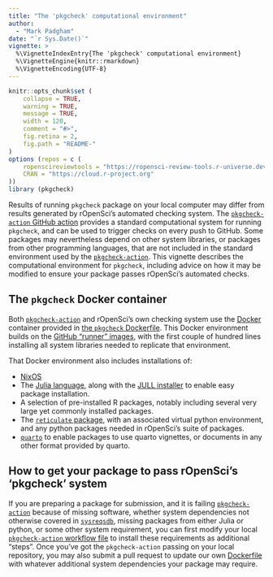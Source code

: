 ```yaml
---
title: "The 'pkgcheck' computational environment"
author:
  - "Mark Padgham"
date: "`r Sys.Date()`"
vignette: >
  %\VignetteIndexEntry{The 'pkgcheck' computational environment}
  %\VignetteEngine{knitr::rmarkdown}
  %\VignetteEncoding{UTF-8}
---
```


```r
knitr::opts_chunk$set (
    collapse = TRUE,
    warning = TRUE,
    message = TRUE,
    width = 120,
    comment = "#>",
    fig.retina = 2,
    fig.path = "README-"
)
options (repos = c (
    ropenscireviewtools = "https://ropensci-review-tools.r-universe.dev",
    CRAN = "https://cloud.r-project.org"
))
library (pkgcheck)
```

Results of running `pkgcheck` package on your local computer may differ from
results generated by rOpenSci's automated checking system. The
[`pkgcheck-action` GitHub
action](https://github.com/ropensci-review-tools/pkgcheck-action) provides a
standard computational system for running `pkgcheck`, and can be used to
trigger checks on every push to GitHub. Some packages may nevertheless depend
on other system libraries, or packages from other programming languages, that
are not included in the standard environment used by the
[`pkgcheck-action`](https://github.com/ropensci-review-tools/pkgcheck-action).
This vignette describes the computational environment for `pkgcheck`, including
advice on how it may be modified to ensure your package passes rOpenSci's
automated checks.

## The `pkgcheck` Docker container

Both
[`pkgcheck-action`](https://github.com/ropensci-review-tools/pkgcheck-action)
and rOpenSci's own checking system use the [Docker](https://docker.com)
container provided in [the `pkgcheck`
Dockerfile](https://github.com/ropensci-review-tools/pkgcheck/blob/main/Dockerfile).
This Docker environment builds on the [GitHub "runner"
images](https://github.com/actions/runner-images/blob/main/images/ubuntu/Ubuntu2404-Readme.md),
with the first couple of hundred lines installing all system libraries needed
to replicate that environment.

That Docker environment also includes installations of:

- [NixOS](https://nixos.org/)
- The [Julia language](https://julialang.org/), along with the [JULL
installer](https://github.com/abelsiqueira/jill) to enable easy package
installation.
- A selection of pre-installed R packages, notably including several very large
yet commonly installed packages.
- The [`reticulate` package](https://rstudio.github.io/reticulate/), with an
associated virtual python environment, and any python packages needed in
rOpenSci's suite of packages.
- [`quarto`](https://quarto.org/) to enable packages to use quarto vignettes,
or documents in any other format provided by quarto.

## How to get your package to pass rOpenSci's 'pkgcheck' system

If you are preparing a package for submission, and it is failing
[`pkgcheck-action`](https://github.com/ropensci-review-tools/pkgcheck-action)
because of missing software, whether system dependencies not otherwise covered
in [`sysreqsdb`](https://github.com/r-hub/sysreqsdb#sysreqs), missing packages
from either Julia or python, or some other system requirement, you can first
modify your local [`pkgcheck-action` workflow
file](https://github.com/ropensci-review-tools/pkgcheck-action) to install
these requirements as additional "steps". Once you've got the `pkgcheck-action`
passing on your local repository, you may also submit a pull request to update
our own
[Dockerfile](https://github.com/ropensci-review-tools/pkgcheck/blob/main/Dockerfile)
with whatever additional system dependencies your package may require.
